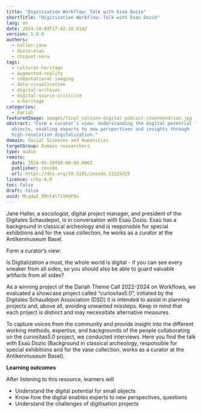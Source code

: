 ```yaml
---
title: "Digitization Workflow: Talk with Esaù Dozio"
shortTitle: "Digitization Workflow: Talk with Esaù Dozio"
lang: en
date: 2024-10-09T17:42:18.814Z
version: 1.0.0
authors:
  - haller-jane
  - dozio-esaù
  - chiquet-vera
tags:
  - cultural-heritage
  - augmented-reality
  - computational-imaging
  - data-visualisation
  - digital-archives
  - digital-source-criticism
  - e-heritage
categories:
  - dariah
featuredImage: images/final_culture-digital-podcast-covermondrian.jpg
abstract: "Form a curator’s view: Understanding the digital potential for small
  objects, enabling experts to new perspectives and insights through
  high-resolution digitalization."
domain: Social Sciences and Humanities
targetGroup: Domain researchers
type: audio
remote:
  date: 2024-05-20T08:00:00.000Z
  publisher: zenodo
  url: https://doi.org/10.5281/zenodo.11224325
licence: ccby-4.0
toc: false
draft: false
uuid: MLqdwI_5MntAl7iVHUPUn
---
```

Jane Haller, a sociologist, digital project manager, and president of the Digitales Schaudepot, is in conversation with Esaù Dozio. Esaù has a background in classical archeology and is responsible for special exhibitions and for the vase collection, he works as a curator at the Antikenmuseum Basel.



Form a curator’s view:

Is Digitalization a must, the whole world is digital - if you can see every sneaker from all sides, so you should also be able to guard valuable artifacts from all sides?

As a winning project of the Dariah Theme Call 2022-2024 on Workflows, we evaluated a showcase project called “curiositas5.0”, initiated by the Digitales Schaudepot Association (DSD) it is intended to assist in planning projects and, above all, avoiding unwanted missteps. Keep in mind that each project is distinct and may necessitate alternative measures.

To capture voices from the community and provide insight into the different working methods, expertise, and backgrounds of the people collaborating on the curiositas5.0 project, we conducted interviews. Here you find the talk with Esaù Dozio (Background in classical archeology, responsible for special exhibitions and for the vase collection, works as a curator at the Antikenmuseum Basel).



**Learning outcomes**

After listening to this resource, learners will

- Understand the digital potential for small objects
- Know how the digital enables experts to new perspectives, questions
- Understand the challenges of digitisation projects

